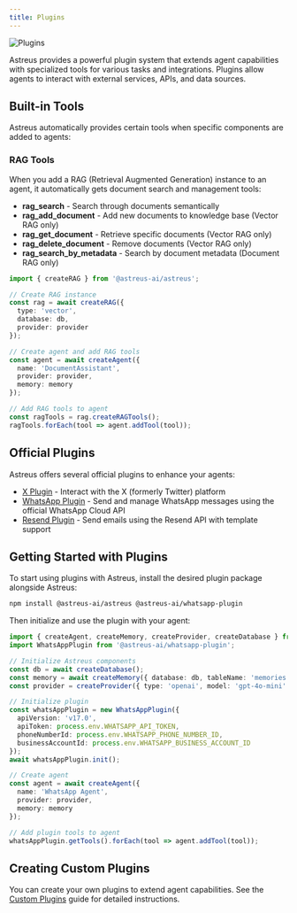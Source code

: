 ```yaml
---
title: Plugins
---
```


![Plugins](/docs/plugins.webp)

Astreus provides a powerful plugin system that extends agent capabilities with specialized tools for various tasks and integrations. Plugins allow agents to interact with external services, APIs, and data sources.

## Built-in Tools

Astreus automatically provides certain tools when specific components are added to agents:

### RAG Tools
When you add a RAG (Retrieval Augmented Generation) instance to an agent, it automatically gets document search and management tools:

- **rag_search** - Search through documents semantically
- **rag_add_document** - Add new documents to knowledge base (Vector RAG only)
- **rag_get_document** - Retrieve specific documents (Vector RAG only)
- **rag_delete_document** - Remove documents (Vector RAG only)
- **rag_search_by_metadata** - Search by document metadata (Document RAG only)

```typescript
import { createRAG } from '@astreus-ai/astreus';

// Create RAG instance
const rag = await createRAG({
  type: 'vector',
  database: db,
  provider: provider
});

// Create agent and add RAG tools
const agent = await createAgent({
  name: 'DocumentAssistant',
  provider: provider,
  memory: memory
});

// Add RAG tools to agent
const ragTools = rag.createRAGTools();
ragTools.forEach(tool => agent.addTool(tool));
```

## Official Plugins

Astreus offers several official plugins to enhance your agents:

- [X Plugin](/docs/plugins/x-plugin) - Interact with the X (formerly Twitter) platform
- [WhatsApp Plugin](/docs/plugins/whatsapp-plugin) - Send and manage WhatsApp messages using the official WhatsApp Cloud API
- [Resend Plugin](/docs/plugins/resend-plugin) - Send emails using the Resend API with template support

## Getting Started with Plugins

To start using plugins with Astreus, install the desired plugin package alongside Astreus:

```bash
npm install @astreus-ai/astreus @astreus-ai/whatsapp-plugin
```

Then initialize and use the plugin with your agent:

```typescript
import { createAgent, createMemory, createProvider, createDatabase } from '@astreus-ai/astreus';
import WhatsAppPlugin from '@astreus-ai/whatsapp-plugin';

// Initialize Astreus components
const db = await createDatabase();
const memory = await createMemory({ database: db, tableName: 'memories' });
const provider = createProvider({ type: 'openai', model: 'gpt-4o-mini' });

// Initialize plugin
const whatsAppPlugin = new WhatsAppPlugin({
  apiVersion: 'v17.0',
  apiToken: process.env.WHATSAPP_API_TOKEN,
  phoneNumberId: process.env.WHATSAPP_PHONE_NUMBER_ID,
  businessAccountId: process.env.WHATSAPP_BUSINESS_ACCOUNT_ID
});
await whatsAppPlugin.init();

// Create agent
const agent = await createAgent({
  name: 'WhatsApp Agent',
  provider: provider,
  memory: memory
});

// Add plugin tools to agent
whatsAppPlugin.getTools().forEach(tool => agent.addTool(tool));
```

## Creating Custom Plugins

You can create your own plugins to extend agent capabilities. See the [Custom Plugins](/docs/guides/custom-plugins) guide for detailed instructions. 